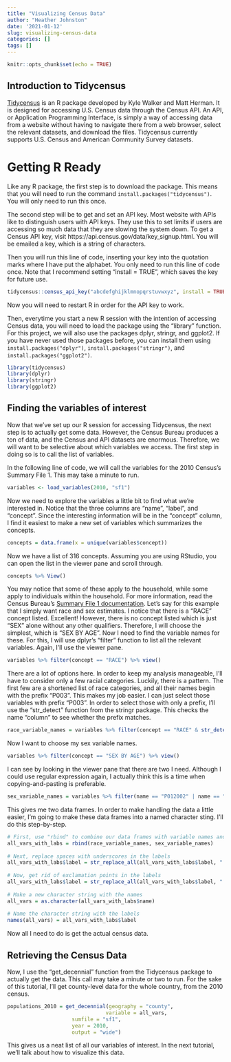 ```yaml
---
title: "Visualizing Census Data"
author: "Heather Johnston"
date: '2021-01-12'
slug: visualizing-census-data
categories: []
tags: []
---
```

 
```r
knitr::opts_chunk$set(echo = TRUE)
```
 
## Introduction to Tidycensus
 
[Tidycensus](https://walker-data.com/tidycensus/index.html) is an R package developed by Kyle Walker and Matt Herman. It is designed for accessing U.S. Census data through the Census API. An API, or Application Programming Interface, is simply a way of accessing data from a website without having to navigate there from a web browser, select the relevant datasets, and download the files. Tidycensus currently supports U.S. Census and American Community Survey datasets. 
 
# Getting R Ready
 
Like any R package, the first step is to download the package. This means that you will need to run the command `install.packages("tidycensus")`. You will only need to run this once. 
 
The second step will be to get and set an API key. Most website with APIs like to distinguish users with API keys. They use this to set limits if users are accessing so much data that they are slowing the system down. To get a Census API key, visit https://api.census.gov/data/key_signup.html. You will be emailed a key, which is a string of characters.
 
Then you will run this line of code, inserting your key into the quotation marks where I have put the alphabet. You only need to run this line of code once. Note that I recommend setting "install = TRUE", which saves the key for future use.
 
```r
tidycensus::census_api_key("abcdefghijklmnopqrstuvwxyz", install = TRUE)
```
 
Now you will need to restart R in order for the API key to work.
 
Then, everytime you start a new R session with the intention of accessing Census data, you will need to load the package using the "library" function. For this project, we will also use the packages dplyr, stringr, and ggplot2. If you have never used those packages before, you can install them using `install.packages("dplyr")`, `install.packages("stringr")`, and `install.packages("ggplot2")`.
 
```r
library(tidycensus)
library(dplyr)
library(stringr)
library(ggplot2)
```
 
 
## Finding the variables of interest
 
Now that we've set up our R session for accessing Tidycensus, the next step is to actually get some data. However, the Census Bureau produces a ton of data, and the Census and API datasets are enormous. Therefore, we will want to be selective about which variables we access. The first step in doing so is to call the list of variables. 
 
In the following line of code, we will call the variables for the 2010 Census's Summary File 1. This may take a minute to run. 
 
```r
variables <- load_variables(2010, "sf1")
```
 
Now we need to explore the variables a little bit to find what we're interested in. Notice that the three columns are "name", "label", and "concept". Since the interesting information will be in the "concept" column, I find it easiest to make a new set of variables which summarizes the concepts.
 
```r
concepts = data.frame(x = unique(variables$concept))
```
 
Now we have a list of 316 concepts. Assuming you are using RStudio, you can open the list in the viewer pane and scroll through. 
 
```r
concepts %>% View()
```
 
You may notice that some of these apply to the household, while some apply to individuals within the household. For more information, read the Census Bureau's [Summary File 1 documentation](https://www.census.gov/prod/cen2010/doc/sf1.pdf). Let's say for this example that I simply want race and sex estimates. I notice that there is a "RACE" concept listed. Excellent! However, there is no concept listed which is just "SEX" alone without any other qualifiers. Therefore, I will choose the simplest, which is "SEX BY AGE". Now I need to find the variable names for these. For this, I will use dplyr's "filter" function to list all the relevant variables. Again, I'll use the viewer pane.
 
```r
variables %>% filter(concept == "RACE") %>% view()
```
 
There are a lot of options here. In order to keep my analysis manageable, I'll have to consider only a few racial categories. Luckily, there is a pattern. The first few are a shortened list of race categories, and all their names begin with the prefix "P003". This makes my job easier. I can just select those variables with prefix "P003". In order to select those with only a prefix, I'll use the "str_detect" function from the stringr package. This checks the name "column" to see whether the prefix matches. 
 
```r
race_variable_names = variables %>% filter(concept == "RACE" & str_detect(name, "^P003")) %>% select(-concept)
```
 
Now I want to choose my sex variable names. 
 
```r
variables %>% filter(concept == "SEX BY AGE") %>% view()
```
 
I can see by looking in the viewer pane that there are two I need. Although I could use regular expression again, I actually think this is a time when copying-and-pasting is preferable.  
 
```r
sex_variable_names = variables %>% filter(name == "P012002" | name == "P012026") %>% select(-concept)
```
 
This gives me two data frames. In order to make handling the data a little easier, I'm going to make these data frames into a named character sting. I'll do this step-by-step.
 
```r
# First, use "rbind" to combine our data frames with variable names and labels
all_vars_with_labs = rbind(race_variable_names, sex_variable_names)
 
# Next, replace spaces with underscores in the labels
all_vars_with_labs$label = str_replace_all(all_vars_with_labs$label, " ", "_")
 
# Now, get rid of exclamation points in the labels
all_vars_with_labs$label = str_replace_all(all_vars_with_labs$label, "!", "")
 
# Make a new character string with the names
all_vars = as.character(all_vars_with_labs$name)
 
# Name the character string with the labels
names(all_vars) = all_vars_with_labs$label
```
 
 
Now all I need to do is get the actual census data.
 
## Retrieving the Census Data
 
Now, I use the "get_decennial" function from the Tidycensus package to actually get the data. This call may take a minute or two to run. For the sake of this tutorial, I'll get county-level data for the whole country, from the 2010 census. 
 
```r
populations_2010 = get_decennial(geography = "county",
                                variable = all_vars,
                     sumfile = "sf1",
                     year = 2010,
                     output = "wide")
```
This gives us a neat list of all our variables of interest. In the next tutorial, we'll talk about how to visualize this data. 
 
 

